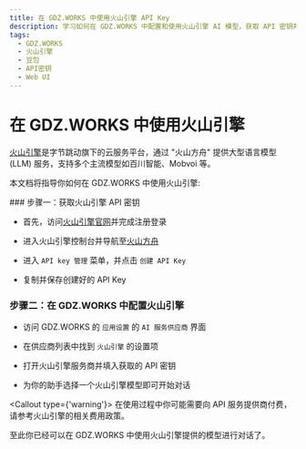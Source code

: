 ```yaml
---
title: 在 GDZ.WORKS 中使用火山引擎 API Key
description: 学习如何在 GDZ.WORKS 中配置和使用火山引擎 AI 模型，获取 API 密钥并开始对话。
tags:
  - GDZ.WORKS
  - 火山引擎
  - 豆包
  - API密钥
  - Web UI
---
```


# 在 GDZ.WORKS 中使用火山引擎

[火山引擎](https://www.volcengine.com/)是字节跳动旗下的云服务平台，通过 "火山方舟" 提供大型语言模型 (LLM) 服务，支持多个主流模型如百川智能、Mobvoi 等。

本文档将指导你如何在 GDZ.WORKS 中使用火山引擎:

<Steps>
  ### 步骤一：获取火山引擎 API 密钥

  - 首先，访问[火山引擎官网](https://www.volcengine.com/)并完成注册登录

  - 进入火山引擎控制台并导航至[火山方舟](https://console.volcengine.com/ark/)

  - 进入 `API key 管理` 菜单，并点击 `创建 API Key`

  - 复制并保存创建好的 API Key

  ### 步骤二：在 GDZ.WORKS 中配置火山引擎

  - 访问 GDZ.WORKS 的 `应用设置` 的 `AI 服务供应商` 界面

  - 在供应商列表中找到 `火山引擎` 的设置项

  - 打开火山引擎服务商并填入获取的 API 密钥

  - 为你的助手选择一个火山引擎模型即可开始对话

  <Callout type={'warning'}>
    在使用过程中你可能需要向 API 服务提供商付费，请参考火山引擎的相关费用政策。
  </Callout>
</Steps>

至此你已经可以在 GDZ.WORKS 中使用火山引擎提供的模型进行对话了。
